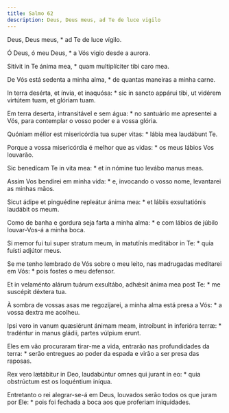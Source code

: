 ```yaml
---
title: Salmo 62
description: Deus, Deus meus, ad Te de luce vigilo
---
```


<div class="side-by-side not-content">

Deus, Deus meus, * ad Te de luce vígilo.

Ó Deus, ó meu Deus, * a Vós vigio desde a aurora.

Sitívit in Te ánima mea, * quam multiplíciter tibi caro mea.

De Vós está sedenta a minha alma, * de quantas maneiras a minha carne.

In terra desérta, et ínvia, et inaquósa: * sic in sancto appárui tibi, ut vidérem virtútem tuam, et glóriam tuam.

Em terra deserta, intransitável e sem água: * no santuário me apresentei a Vós, para contemplar o vosso poder e a vossa glória.

Quóniam mélior est misericórdia tua super vitas: * lábia mea laudábunt Te.

Porque a vossa misericórdia é melhor que as vidas: * os meus lábios Vos louvarão.

Sic benedícam Te in vita mea: * et in nómine tuo levábo manus meas.

Assim Vos bendirei em minha vida: * e, invocando o vosso nome, levantarei as minhas mãos.

Sicut ádipe et pinguédine repleátur ánima mea: * et lábiis exsultatiónis laudábit os meum.

Como de banha e gordura seja farta a minha alma: * e com lábios de júbilo louvar-Vos-á a minha boca.

Si memor fui tui super stratum meum, in matutínis meditábor in Te: * quia fuísti adjútor meus.

Se me tenho lembrado de Vós sobre o meu leito, nas madrugadas meditarei em Vós: * pois fostes o meu defensor.

Et in velaménto alárum tuárum exsultábo, adhǽsit ánima mea post Te: * me suscépit déxtera tua.

À sombra de vossas asas me regozijarei, a minha alma está presa a Vós: * a vossa dextra me acolheu.

Ipsi vero in vanum quæsiérunt ánimam meam, introíbunt in inferióra terræ: * tradéntur in manus gládii, partes vúlpium erunt.

Eles em vão procuraram tirar-me a vida, entrarão nas profundidades da terra: * serão entregues ao poder da espada e virão a ser presa das raposas.

Rex vero lætábitur in Deo, laudabúntur omnes qui jurant in eo: * quia obstrúctum est os loquéntium iníqua.

Entretanto o rei alegrar-se-á em Deus, louvados serão todos os que juram por Ele: * pois foi fechada a boca aos que proferiam iniquidades.

</div>
